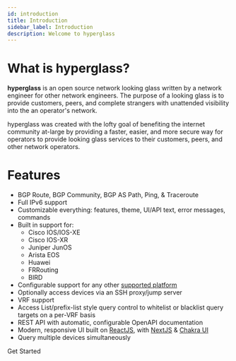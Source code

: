 ```yaml
---
id: introduction
title: Introduction
sidebar_label: Introduction
description: Welcome to hyperglass
---
```


# What is hyperglass?

**hyperglass** is an open source network looking glass written by a network engineer for other network engineers. The purpose of a looking glass is to provide customers, peers, and complete strangers with unattended visibility into the an operator's network.

hyperglass was created with the lofty goal of benefiting the internet community at-large by providing a faster, easier, and more secure way for operators to provide looking glass services to their customers, peers, and other network operators.

# Features

- BGP Route, BGP Community, BGP AS Path, Ping, & Traceroute
- Full IPv6 support
- Customizable everything: features, theme, UI/API text, error messages, commands
- Built in support for:
    - Cisco IOS/IOS-XE
    - Cisco IOS-XR
    - Juniper JunOS
    - Arista EOS
    - Huawei
    - FRRouting
    - BIRD
- Configurable support for any other [supported platform](/docs/platforms)
- Optionally access devices via an SSH proxy/jump server
- VRF support
- Access List/prefix-list style query control to whitelist or blacklist query targets on a per-VRF basis
- REST API with automatic, configurable OpenAPI documentation
- Modern, responsive UI built on [ReactJS](https://reactjs.org/), with [NextJS](https://nextjs.org/) & [Chakra UI](https://chakra-ui.com/)
- Query multiple devices simultaneously


<Link 
    className={classnames('button button--outline button--secondary button--lg', styles.getStarted,)}
    to={useBaseUrl('docs/getting-started')}>
    Get Started
</Link>
